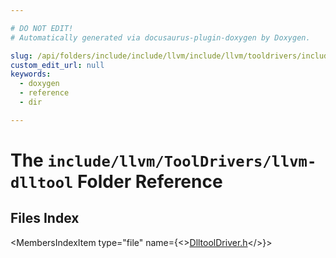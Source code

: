 ```yaml
---

# DO NOT EDIT!
# Automatically generated via docusaurus-plugin-doxygen by Doxygen.

slug: /api/folders/include/include/llvm/include/llvm/tooldrivers/include/llvm/tooldrivers/llvm-dlltool
custom_edit_url: null
keywords:
  - doxygen
  - reference
  - dir

---
```





# The `include/llvm/ToolDrivers/llvm-dlltool` Folder Reference

<DoxygenPage pluginConfig={pluginConfig}>



## Files Index

<MembersIndex>

<MembersIndexItem
  type="file"
  name={<><a href="/docs/api/files/include/include/llvm/include/llvm/tooldrivers/include/llvm/tooldrivers/llvm-dlltool/dlltooldriver-h">DlltoolDriver.h</a></>}>
</MembersIndexItem>

</MembersIndex>


</DoxygenPage>
